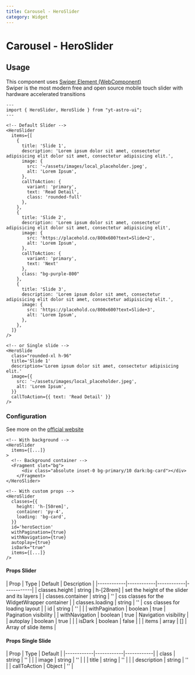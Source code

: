 ```yaml
---
title: Carousel - HeroSlider
category: Widget
---
```



# Carousel - HeroSlider

<div className="space-y-12">

  <Demo title="Default">
    <HeroSlider
      items={[
        {
          title: 'Slide 1',
          description: 'Lorem ipsum dolor sit amet, consectetur adipisicing elit dolor sit amet, consectetur adipisicing elit.',
          image: {
            src: '~/assets/images/local_placeholder.jpeg',
            alt: 'Lorem Ipsum',
          },
          callToAction: {
            variant: 'primary',
            text: 'Read Detail',
            class: 'rounded-full'
          },
        },
        {
          title: 'Slide 2',
          description: 'Lorem ipsum dolor sit amet, consectetur adipisicing elit dolor sit amet, consectetur adipisicing elit',
          image: {
            src: 'https://placehold.co/800x600?text=Slide+2',
            alt: 'Lorem Ipsum',
          },
          callToAction: {
            variant: 'primary',
            text: 'Next'
          },
          class: "bg-purple-800"
        },
        {
          title: 'Slide 3',
          description: 'Lorem ipsum dolor sit amet, consectetur adipisicing elit dolor sit amet, consectetur adipisicing elit.',
          image: {
            src: 'https://placehold.co/800x600?text=Slide+3',
            alt: 'Lorem Ipsum',
          },
        },
      ]}
    />
  </Demo>

  <Demo title="Single slide">
    <HeroSlide
      class="rounded-xl h-96"
      title='Slide 1'
      description='Lorem ipsum dolor sit amet, consectetur adipisicing elit...'
      image={{
        src: '~/assets/images/local_placeholder.jpeg',
        alt: 'Lorem Ipsum',
      }}
      callToAction={{ variant: 'primary', text: 'Read Detail' }}
    />
  </Demo>
</div>

## Usage
This component uses [Swiper Element (WebComponent)](https://swiperjs.com/element) <br />
Swiper is the most modern free and open source mobile touch slider with hardware accelerated transitions

```astro
---
import { HeroSlider, HeroSlide } from "yt-astro-ui";
---

<!-- Default Slider -->
<HeroSlider
  items={[
    {
      title: 'Slide 1',
      description: 'Lorem ipsum dolor sit amet, consectetur adipisicing elit dolor sit amet, consectetur adipisicing elit.',
      image: {
        src: '~/assets/images/local_placeholder.jpeg',
        alt: 'Lorem Ipsum',
      },
      callToAction: {
        variant: 'primary',
        text: 'Read Detail',
        class: 'rounded-full'
      },
    },
    {
      title: 'Slide 2',
      description: 'Lorem ipsum dolor sit amet, consectetur adipisicing elit dolor sit amet, consectetur adipisicing elit',
      image: {
        src: 'https://placehold.co/800x600?text=Slide+2',
        alt: 'Lorem Ipsum',
      },
      callToAction: {
        variant: 'primary',
        text: 'Next'
      },
      class: "bg-purple-800"
    },
    {
      title: 'Slide 3',
      description: 'Lorem ipsum dolor sit amet, consectetur adipisicing elit dolor sit amet, consectetur adipisicing elit.',
      image: {
        src: 'https://placehold.co/800x600?text=Slide+3',
        alt: 'Lorem Ipsum',
      },
    },
  ]}
/>

<!-- or Single slide -->
<HeroSlide
  class="rounded-xl h-96"
  title='Slide 1'
  description='Lorem ipsum dolor sit amet, consectetur adipisicing elit.'
  image={{
    src: '~/assets/images/local_placeholder.jpeg',
    alt: 'Lorem Ipsum',
  }}
  callToAction={{ text: 'Read Detail' }}
/>
```

### Configuration

See more on the [official website](https://swiperjs.com/element#updating-parameters)

```astro
<!-- With background -->
<HeroSlider
  items={[...]}
>
  <!-- Background container -->
  <Fragment slot="bg">
      <div class="absolute inset-0 bg-primary/10 dark:bg-card"></div>
    </Fragment>
</HeroSlider>

<!-- With custom props -->
<HeroSlider
  classes={{ 
    height: 'h-[50rem]',
    container: 'py-4',
    loading: 'bg-card',
  }}
  id='heroSection'
  withPagination={true}
  withNavigation={true}
  autoplay={true}
  isDark="true"
  items={[...]}
/>
```

#### Props Slider

<div className="overflow-x-auto">
  <div className="min-w-xl">
    | Prop      | Type       | Default    | Description |
    |------------|------------|------------|------------|
    | classes.height | string | h-[28rem] | set the height of the slider and its layers |
    | classes.container | string | '' | css classes for the WidgetWrapper container |
    | classes.loading | string | '' | css classes for loading layout |
    | id | string | '' |  |
    | withPagination | boolean | true | Pagination visibility |
    | withNavigation | boolean | true | Navigation visibility |
    | autoplay | boolean | true |  |
    | isDark | boolean | false |  |
    | items | array | [] | Array of slide items |
  </div>
</div>


#### Props Single Slide

<div className="overflow-x-auto">
  <div className="min-w-xl">
    | Prop      | Type       | Default    |
    |------------|------------|------------|
    | class | string | '' |  |
    | image | string | '' |  |
    | title | string | '' |  |
    | description | string | '' |
    | callToAction | Object | '' |
  </div>
</div>


